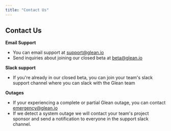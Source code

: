 ```yaml
---
title: "Contact Us"
---
```


## Contact Us

**Email Support**

- You can email support at [support@glean.io](mailto:support@glean.io)
- Send inquiries about joining our closed beta at [beta@glean.io](mailto:beta@glean.io) 

**Slack support**

- If you're already in our closed beta, you can join your team's slack support channel where you can slack with the Glean team

**Outages**

- If your experiencing a complete or partial Glean outage, you can contact [emergency@glean.io](mailto:emergency@glean.io)
- If we detect a system outage we will contact your team's project sponsor and send a notification to everyone in the support slack channel.

